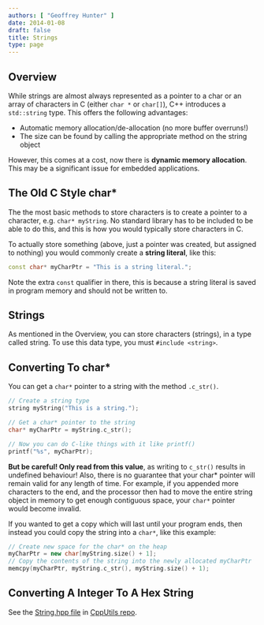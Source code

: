 ```yaml
---
authors: [ "Geoffrey Hunter" ]
date: 2014-01-08
draft: false
title: Strings
type: page
---
```


## Overview

While strings are almost always represented as a pointer to a char or an array of characters in C (either `char *` or `char[]`), C++ introduces a `std::string` type. This offers the following advantages:

* Automatic memory allocation/de-allocation (no more buffer overruns!)
* The size can be found by calling the appropriate method on the string object

However, this comes at a cost, now there is **dynamic memory allocation**. This may be a significant issue for embedded applications.

## The Old C Style char*

The the most basic methods to store characters is to create a pointer to a character, e.g. `char* myString`. No standard library has to be included to be able to do this, and this is how you would typically store characters in C.

To actually store something (above, just a pointer was created, but assigned to nothing) you would commonly create a **string literal**, like this:

```c++    
const char* myCharPtr = "This is a string literal.";
```

Note the extra `const` qualifier in there, this is because a string literal is saved in program memory and should not be written to.

## Strings

As mentioned in the Overview, you can store characters (strings), in a type called string. To use this data type, you must `#include <string>`.

## Converting To char*

You can get a `char*` pointer to a string with the method `.c_str()`.

```c++    
// Create a string type
string myString("This is a string.");

// Get a char* pointer to the string
char* myCharPtr = myString.c_str();

// Now you can do C-like things with it like printf()
printf("%s", myCharPtr);
```

**But be careful! Only read from this value**, as writing to `c_str()` results in undefined behaviour! Also, there is no guarantee that your char* pointer will remain valid for any length of time. For example, if you appended more characters to the end, and the processor then had to move the entire string object in memory to get enough contiguous space, your `char*` pointer would become invalid.

If you wanted to get a copy which will last until your program ends, then instead you could copy the string into a `char*`, like this example:

```c++    
// Create new space for the char* on the heap
myCharPtr = new char[myString.size() + 1];
// Copy the contents of the string into the newly allocated myCharPtr
memcpy(myCharPtr, myString.c_str(), myString.size() + 1);
```

## Converting A Integer To A Hex String

See the [String.hpp file](https://github.com/gbmhunter/CppUtils/blob/master/include/CppUtils/StrConv.hpp) in [CppUtils repo](https://github.com/gbmhunter/CppUtils).
